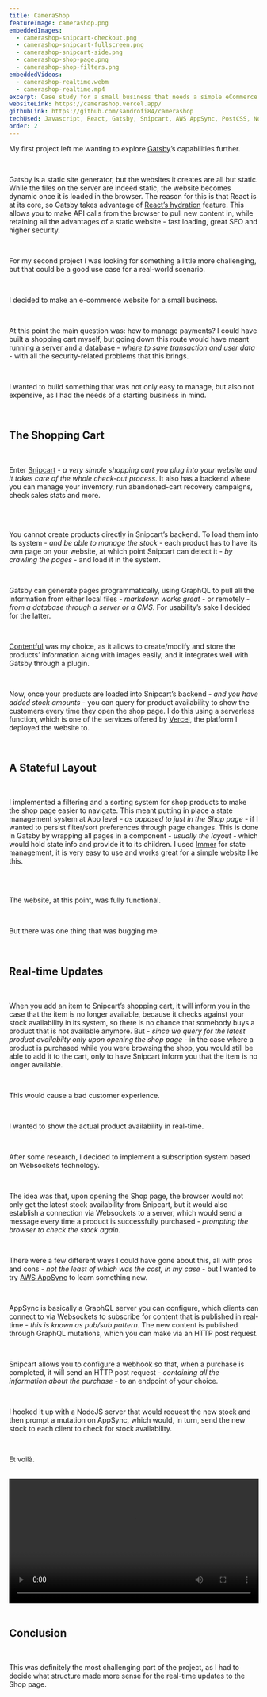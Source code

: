 ```yaml
---
title: CameraShop
featureImage: camerashop.png
embeddedImages:
  - camerashop-snipcart-checkout.png
  - camerashop-snipcart-fullscreen.png
  - camerashop-snipcart-side.png
  - camerashop-shop-page.png
  - camerashop-shop-filters.png
embeddedVideos:
  - camerashop-realtime.webm
  - camerashop-realtime.mp4
excerpt: Case study for a small business that needs a simple eCommerce solution
websiteLink: https://camerashop.vercel.app/
githubLink: https://github.com/sandrofi84/camerashop
techUsed: Javascript, React, Gatsby, Snipcart, AWS AppSync, PostCSS, NodeJS, Contentful
order: 2
---
```



My <Link to="/projects/hodos-training/">first project</Link> left me wanting to explore [Gatsby](https://www.gatsbyjs.com/)’s capabilities further.

<br />

Gatsby is a static site generator, but the websites it creates are all but static. While the files on the server are indeed static, the website becomes dynamic once it is loaded in the browser. The reason for this is that React is at its core, so Gatsby takes advantage of [React’s hydration](https://reactjs.org/docs/react-dom.html#hydrate) feature. This allows you to make API calls from the browser to pull new content in, while retaining all the advantages of a static website - <span>fast loading, great SEO and higher security</span>.

<br />

For my second project I was looking for something a little more challenging, but that could be a good use case for a real-world scenario.

<br />

I decided to make an <span>e-commerce website for a small business</span>.

<br />

At this point the main question was: how to manage payments? I could have built a shopping cart myself, but going down this route would have meant running a server and a database - <i>where to save transaction and user data</i> - with all the security-related problems that this brings.

<br />

I wanted to build something that was not only easy to manage, but also not expensive, as I had the needs of a starting business in mind.

<br />

<h2 className="project__body__subtitle color--red">The Shopping Cart</h2>

<br />

Enter [Snipcart](https://snipcart.com/) - <i>a very simple shopping cart you plug into your website and it takes care of the whole check-out process</i>. It also has a backend where you can manage your inventory, run abandoned-cart recovery campaigns, check sales stats and more.

<br />

<div className="project__body__picture">
  <GatsbyImage alt="some alt text" image={getImage(props.localImages[0])} />
</div>

<br />

You cannot create products directly in Snipcart’s backend. To load them into its system - <i>and be able to manage the stock</i> - each product has to have its own page on your website, at which point Snipcart can detect it - <i>by crawling the pages</i> - and load it in the system.

<br />

Gatsby can generate pages programmatically, using GraphQL to pull all the information from either local files - <i>markdown works great</i> - or remotely - <i>from a database through a server or a CMS</i>. For usability’s sake I decided for the latter.

<br />

[Contentful](https://www.contentful.com/) was my choice, as it allows to create/modify and store the products’ information along with images easily, and it integrates well with Gatsby through a plugin.

<br />

Now, once your products are loaded into Snipcart’s backend - <i>and you have added stock amounts</i> - you can query for product availability to show the customers every time they open the shop page. I do this using a <span>serverless function</span>, which is one of the services offered by [Vercel](https://vercel.com/), the platform I deployed the website to.

<br />

<h2 className="project__body__subtitle color--red">A Stateful Layout</h2>

<br />

I implemented <span>a filtering and a sorting system</span> for shop products to make the shop page easier to navigate. This meant putting in place a <span>state management system</span> at App level - <i>as opposed to just in the Shop page</i> - if I wanted to persist filter/sort preferences through page changes. This is done in Gatsby by wrapping all pages in a component - <i>usually the layout</i> - which would hold state info and provide it to its children. I used [Immer](https://immerjs.github.io/immer/) for state management, it is very easy to use and works great for a simple website like this.

<br />

<div className="project__body__picture">
  <GatsbyImage alt="some alt text" image={getImage(props.localImages[4])} />
</div>

<br />

The website, at this point, was fully functional.

<br />

But there was one thing that was bugging me.

<br />

<h2 className="project__body__subtitle color--red">Real-time Updates</h2>

<br />

When you add an item to Snipcart’s shopping cart, it will inform you in the case that the item is no longer available, because it checks against your stock availability in its system, so there is no chance that somebody buys a product that is not available anymore. But - <i>since we query for the latest product availabilty only upon opening the shop page</i> - in the case where a product is purchased while you were browsing the shop, you would still be able to add it to the cart, only to have Snipcart inform you that the item is no longer available.

<br />

This would cause a bad customer experience.

<br />

I wanted to <span>show the actual product availability in real-time</span>.

<br />

After some research, I decided to implement a subscription system based on <span>Websockets</span> technology.

<br />

The idea was that, upon opening the Shop page, the browser would not only get the latest stock availability from Snipcart, but it would also establish a connection via Websockets to a server, which would send a message every time a product is successfully purchased - <i>prompting the browser to check the stock again</i>.

<br />

There were a few different ways I could have gone about this, all with pros and cons - <i>not the least of which was the cost, in my case</i> - but I wanted to try [AWS AppSync](https://aws.amazon.com/appsync/) to learn something new.

<br />

AppSync is basically <span>a GraphQL server you can configure</span>, which clients can connect to via Websockets to subscribe for content that is published in real-time - <i>this is known as pub/sub pattern</i>. The new content is published through GraphQL mutations, which you can make via an HTTP post request.

<br />

Snipcart allows you to configure a webhook so that, when a purchase is completed, it will send an HTTP post request - <i>containing all the information about the purchase</i> - to an endpoint of your choice.

<br />

I hooked it up with a <span>NodeJS server</span> that would request the new stock and then prompt a mutation on AppSync, which would, in turn, send the new stock to each client to check for stock availability.

<br />

Et voilà.

<br />

<div className="project__body__video">
  <video controls mute width="100%" preload="metadata">
    <source src={props.localVideos[0].publicURL} type="video/webm" />
    <source src={props.localVideos[1].publicURL} type="video/mp4" />
  </video>
</div>

<br />

<h2 className="project__body__subtitle color--red">Conclusion</h2>

<br />

This was definitely the most challenging part of the project, as I had to decide what structure made more sense for the real-time updates to the Shop page.
